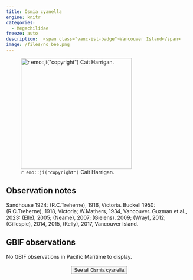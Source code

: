 ```yaml
---
title: Osmia cyanella
engine: knitr
categories:
  - Megachilidae
freeze: auto
description:  <span class="vanc-isl-badge">Vancouver Island</span>
image: /files/no_bee.png
---
```

![`r emo::ji("copyright")` Cait Harrigan.](/files/no_bee.png){height=300}

## Observation notes  
Sandhouse 1924: (R.C.Treherne), 1916, <span class="hl-place-name">Victoria</span>. Buckell 1950: (R.C.Treherne), 1918, <span class="hl-place-name">Victoria</span>; W.Mathers, 1934, <span class="hl-place-name">Vancouver</span>. Guzman et al., 2023: (Elle), 2005; (Neame), 2007; (Gielens), 2009; (Wray), 2012; (Gillespie), 2014, 2015, (Kelly), 2017, <span class="hl-place-name"><span class="hl-place-name"><span class="hl-place-name">Vancouver</span> Is</span>land</span>.

## GBIF observations  
No GBIF observations in Pacific Maritime to display.
<br><br>
<center>


<a href="NA"><button type="button" class="btn btn-secondary">See all Osmia cyanella <i class="fa-solid fa-arrow-up-right-from-square"></i> </button></a>
</center>
